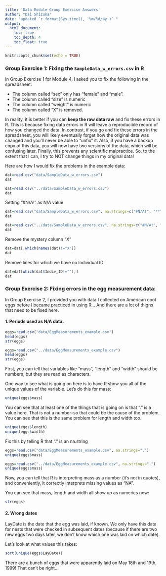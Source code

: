 ```yaml
---
title: 'Data Module Group Exercise Answers'
author: "Dai Shizuka"
date: "updated `r format(Sys.time(), '%m/%d/%y')` "
output: 
  html_document:
    toc: true
    toc_depth: 4
    toc_float: true
---
```


```r
knitr::opts_chunk$set(echo = TRUE)
```

### Group Exercise 1: Fixing the `SampleData_w_errors.csv` in R

In Group Exercise 1 for Module 4, I asked you to fix the following in the spreadsheet:

* The column called "sex" only has "female" and "male".
* The column called "size" is numeric
* The column called "weight" is numeric
* The column called "X" is removed.

In reality, it is better if you can **keep the raw data raw** and fix these errors in R. This is because fixing data errors in R will leave a reproducible record of how you changed the data. In contrast, if you go and fix these errors in the spreadsheet, you will likely eventually forget how the original data was changed and you'll never be able to "unfix" it. Also, if you have a backup copy of this data, you will now have two versions of the data, which will be confusing later. Finally, this prevents any scientific malpractice. So, to the extent that I can, I try to NOT change things in my original data!

Here are how I would fix the problems in the example data:

```r
dat=read.csv("data/SampleData_w_errors.csv")
dat
```

```r
dat=read.csv("../data/SampleData_w_errors.csv")
dat
```

Setting "#N/A!" as N/A value

```r
dat=read.csv("data/SampleData_w_errors.csv", na.strings=c("#N/A!", "**"))
dat
```

```r
dat=read.csv("../data/SampleData_w_errors.csv", na.strings=c("#N/A!", "**"))
dat
```

Remove the mystery column "X"
```r
dat=dat[,which(names(dat)!="X")]
dat
```

Remove lines for which we have no Individual ID
```r
dat=dat[which(dat$Indiv_ID!=""),]
dat
```


### Group Exercise 2: Fixing errors in the egg measurement data:

In Group Exercise 2, I provided you with data I collected on American coot eggs before I became practiced in using R... And there are a lot of thigns that need to be fixed here.

#### 1. Periods used as N/A data. 

```r
eggs=read.csv("data/EggMeasurements_example.csv")
head(eggs)
str(eggs)
```

```r
eggs=read.csv("../data/EggMeasurements_example.csv")
head(eggs)
str(eggs)
```

First, you can tell that variables like "mass", "length" and "width" should be numbers, but they are read as characters.

One way to see what is going on here is to have R show you all of the unique values of the variable. Let's do this for mass:
```r
unique(eggs$mass)
```

You can see that at least one of the things that is going on is that "." is a value here. That is not a number--so that could be the cause of the problem. You can see that this is the same problem for length and width too.

```r
unique(eggs$length)
unique(eggs$width)
```

Fix this by telling R that "." is an na.string

```r
eggs=read.csv("data/EggMeasurements_example.csv", na.strings=".")
unique(eggs$mass)
```

```r
eggs=read.csv("../data/EggMeasurements_example.csv", na.strings=".")
unique(eggs$mass)
```
Now, you can tell that R is interpreting mass as a number (it's not in quotes), and conveniently, it correctly interprets missing values as "NA".

You can see that mass, length and width all show up as numerics now:
```r
str(eggs)
```

#### 2. Wrong dates

LayDate is the date that the egg was laid, if known. We only have this data for nests that were checked in subsequent dates (because if there are two new eggs two days later, we don't know which one was laid on which date).

Let's look at what values this takes:
```r
sort(unique(eggs$LayDate))
```

There are a bunch of eggs that were apparently laid on May 18th and 19th, 1999! That can't be right... 

